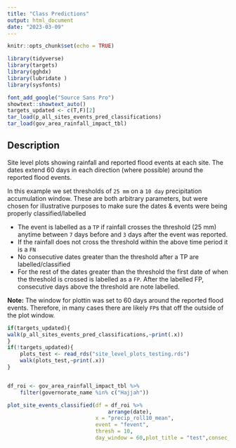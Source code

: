 ```yaml
---
title: "Class Predictions"
output: html_document
date: "2023-03-09"
---
```


```r
knitr::opts_chunk$set(echo = TRUE)
```



```r
library(tidyverse)
library(targets)
library(gghdx)
library(lubridate )
library(sysfonts)

font_add_google("Source Sans Pro")
showtext::showtext_auto()
targets_updated <- c(T,F)[2]
tar_load(p_all_sites_events_pred_classifications)
tar_load(gov_area_rainfall_impact_tbl)
```

## Description

Site level plots showing rainfall and reported flood events at each site. The dates extend 60 days in each direction (where possible) around the reported flood events.

In this example we set thresholds of `25 mm` on a `10 day` precipitation accumulation window. These are both arbitrary parameters, but were chosen for illustrative purposes to make sure the dates & events were being properly classified/labelled

- The event is labelled as a `TP` if rainfall crosses the threshold (25 mm) anytime between `7` days before and `3` days after the event was reported. 
- If the rainfall does not cross the threshold within the above time period it is a `FN`
- No consecutive dates greater than the threshold after a TP are labelled/classified
- For the rest of the dates greater than the threshold the first date of when the threshold is crossed is labelled as a `FP`. After the labelled FP, consecutive days above the threshold are note labelled.

**Note:** The window for plottin was set to 60 days around the reported flood events. Therefore, in many cases there are likely `FP`s that off the outside of the plot window.
 

```r

if(targets_updated){
walk(p_all_sites_events_pred_classifications,~print(.x))    
}
if(!targets_updated){
    plots_test <- read_rds("site_level_plots_testing.rds")
    walk(plots_test,~print(.x))   
}



```


```r


df_roi <- gov_area_rainfall_impact_tbl %>%
    filter(governorate_name %in% c("Hajjah"))

plot_site_events_classified(df = df_roi %>%
                                arrange(date),
                            x = "precip_roll10_mean",
                            event = "fevent",
                            thresh = 10,
                            day_window = 60,plot_title = "test",consec_adj = F)
```
